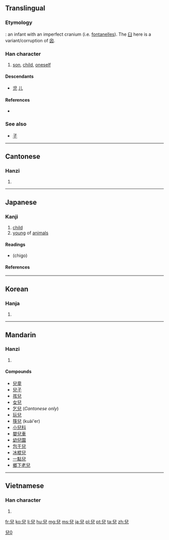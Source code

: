 {{also|児|儿}}

==Translingual==
{{ja-forms|[[児]]|[[儿]]|兒}}

===Etymology===
{{liushu|p}}: an infant with an imperfect cranium (i.e. [[w:fontanelle|fontanelles]]). The [[臼]] here is a variant/corruption of [[囟]].

===Han character===
{{Han char|rn=10|rad=儿|as=06|sn=8|four=7721<sub>7</sub>|canj=竹X竹山 (HXHU)|ids=⿱[[臼]][[儿]]}}

# [[son]], [[child]], [[oneself]]

====Descendants====
* [[児]] [[儿]]

====References====
* {{Han ref|kx=0125.030|dkj=01365|dj=0265.060|hdz=10272.050|uh=5152|ud=20818|bh=A8E0|bd=43232}}

===See also===
* [[子]]

----

==Cantonese==

===Hanzi===
{{yue-hanzi|jyut=[[ji4]], [[ngai4]]|y=yi4|sim=儿}}

# {{defn|lang=yue|sort=儿06}}

----

==Japanese==
{{ja-forms|[[児]]|[[儿]]|[[兒]]}}

===Kanji===
{{ja-kanji|grade=n|rs=儿06}}

# [[child]]
# [[young]] of [[animals]]

====Readings====
* {{ja-readings|kanon=[[じ]] (ji), [[げい]] (gei)|goon=[[に]] (ni), [[げ]] (ge)|kun=[[こ]] (ko)|nanori=[[ちご]]}} (chigo)

====References====
{{ja-kref
|jis= 513B
|ku= 4927
|shift= 995A
|euc= D1BB
|freq= ''[[kyūjitai]]''
|nelson= 3850
|newnelson= 357
|halpern= 2625
|kld= ''not listed''
|heisig= ''not listed''
|tuttle= 4c3.3
}}

[[Category:CJKV characters simplified differently in Japan and China|兒0]]

----

==Korean==

===Hanja===
{{ko-hanja|hangeul=아|rv=a|mr=a}}

# {{defn|lang=ko|sort=儿06}}

----

==Mandarin==

===Hanzi===
{{cmn-hanzi|sim=儿|pin=[[ér]] ([[er2]]), [[er]] ([[er5]])|wg=erh<sup>2</sup>, erh<sup>5</sup>}}

# {{defn|lang=cmn|sort=儿06}}

====Compounds====
* [[兒童]]
* [[兒子]]
* [[孩兒]]
* [[女兒]]
* [[乞兒]] (''Cantonese only'')
* [[玩兒]]
* [[筷兒]] (kuài'er)
* [[小兒科]]
* [[嬰兒車]]
* [[幼兒園]]
* [[包干兒]]
* [[冰棍兒]]
* [[一點兒]]
* [[鄉下老兒]]

----

==Vietnamese==

===Han character===
{{vi-hantu|[[nhi]], [[nghê]], [[nhẻ]]|rs=儿06}}

# {{defn|lang=vi|sort=儿06}}

[[fr:兒]]
[[ko:兒]]
[[li:兒]]
[[hu:兒]]
[[mg:兒]]
[[ms:兒]]
[[ja:兒]]
[[pl:兒]]
[[pt:兒]]
[[ta:兒]]
[[zh:兒]]